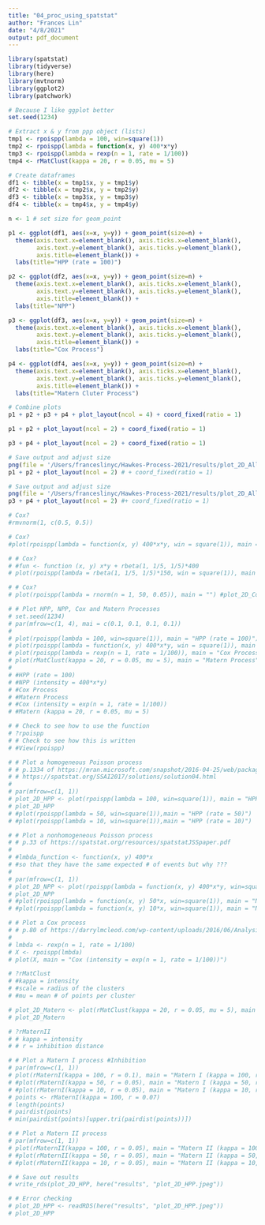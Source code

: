 ```yaml
---
title: "04_proc_using_spatstat"
author: "Frances Lin"
date: "4/8/2021"
output: pdf_document
---
```


```r
library(spatstat)
library(tidyverse)
library(here)
library(mvtnorm)
library(ggplot2)
library(patchwork)
```

```r
# Because I like ggplot better
set.seed(1234) 

# Extract x & y from ppp object (lists)
tmp1 <- rpoispp(lambda = 100, win=square(1))
tmp2 <- rpoispp(lambda = function(x, y) 400*x*y)
tmp3 <- rpoispp(lambda = rexp(n = 1, rate = 1/100))
tmp4 <- rMatClust(kappa = 20, r = 0.05, mu = 5)

# Create dataframes
df1 <- tibble(x = tmp1$x, y = tmp1$y)
df2 <- tibble(x = tmp2$x, y = tmp2$y)
df3 <- tibble(x = tmp3$x, y = tmp3$y)
df4 <- tibble(x = tmp4$x, y = tmp4$y)

n <- 1 # set size for geom_point

p1 <- ggplot(df1, aes(x=x, y=y)) + geom_point(size=n) +
  theme(axis.text.x=element_blank(), axis.ticks.x=element_blank(), 
        axis.text.y=element_blank(), axis.ticks.y=element_blank(),
        axis.title=element_blank()) +
  labs(title="HPP (rate = 100)")

p2 <- ggplot(df2, aes(x=x, y=y)) + geom_point(size=n) +
  theme(axis.text.x=element_blank(), axis.ticks.x=element_blank(), 
        axis.text.y=element_blank(), axis.ticks.y=element_blank(),
        axis.title=element_blank()) +
  labs(title="NPP")

p3 <- ggplot(df3, aes(x=x, y=y)) + geom_point(size=n) +
  theme(axis.text.x=element_blank(), axis.ticks.x=element_blank(), 
        axis.text.y=element_blank(), axis.ticks.y=element_blank(),
        axis.title=element_blank()) +
  labs(title="Cox Process")

p4 <- ggplot(df4, aes(x=x, y=y)) + geom_point(size=n) +
  theme(axis.text.x=element_blank(), axis.ticks.x=element_blank(), 
        axis.text.y=element_blank(), axis.ticks.y=element_blank(),
        axis.title=element_blank()) +
  labs(title="Matern Cluter Process")

# Combine plots
p1 + p2 + p3 + p4 + plot_layout(ncol = 4) + coord_fixed(ratio = 1)
```


```r
p1 + p2 + plot_layout(ncol = 2) + coord_fixed(ratio = 1)
```

```r
p3 + p4 + plot_layout(ncol = 2) + coord_fixed(ratio = 1)
```


```r
# Save output and adjust size
png(file = '/Users/franceslinyc/Hawkes-Process-2021/results/plot_2D_All.png', width = 450*1, height = 450*0.5)
p1 + p2 + plot_layout(ncol = 2) # + coord_fixed(ratio = 1)
```

```r
# Save output and adjust size
png(file = '/Users/franceslinyc/Hawkes-Process-2021/results/plot_2D_All2.png', width = 450*1, height = 450*0.5)
p3 + p4 + plot_layout(ncol = 2) #+ coord_fixed(ratio = 1)
```




```r
# Cox?
#rmvnorm(1, c(0.5, 0.5))
```

```r
# Cox?
#plot(rpoispp(lambda = function(x, y) 400*x*y, win = square(1)), main = "") #plot_2D_NPP
```

```r
# # Cox?
# #fun <- function (x, y) x*y + rbeta(1, 1/5, 1/5)*400
# plot(rpoispp(lambda = rbeta(1, 1/5, 1/5)*150, win = square(1)), main = "")
```

```r
# # Cox?
# plot(rpoispp(lambda = rnorm(n = 1, 50, 0.05)), main = "") #plot_2D_Cox
```

```r
# # Plot HPP, NPP, Cox and Matern Processes 
# set.seed(1234) 
# par(mfrow=c(1, 4), mai = c(0.1, 0.1, 0.1, 0.1))
# 
# plot(rpoispp(lambda = 100, win=square(1)), main = "HPP (rate = 100)") #plot_2D_HPP
# plot(rpoispp(lambda = function(x, y) 400*x*y, win = square(1)), main = "NPP (intensity = 400*x*y)") #plot_2D_NPP
# plot(rpoispp(lambda = rexp(n = 1, rate = 1/100)), main = "Cox Process") #plot_2D_Cox
# plot(rMatClust(kappa = 20, r = 0.05, mu = 5), main = "Matern Process") #plot_2D_Matern
# 
# #HPP (rate = 100)
# #NPP (intensity = 400*x*y)
# #Cox Process
# #Matern Process
# #Cox (intensity = exp(n = 1, rate = 1/100))
# #Matern (kappa = 20, r = 0.05, mu = 5)
```

```r
# # Check to see how to use the function 
# ?rpoispp
# # Check to see how this is written
# #View(rpoispp)
```

```r
# # Plot a homogeneous Poisson process
# # p.1334 of https://mran.microsoft.com/snapshot/2016-04-25/web/packages/spatstat/spatstat.pdf
# # https://spatstat.org/SSAI2017/solutions/solution04.html
# 
# par(mfrow=c(1, 1))
# plot_2D_HPP <- plot(rpoispp(lambda = 100, win=square(1)), main = "HPP (rate = 100)")
# plot_2D_HPP
# #plot(rpoispp(lambda = 50, win=square(1)),main = "HPP (rate = 50)")
# #plot(rpoispp(lambda = 10, win=square(1)),main = "HPP (rate = 10)")
```

```r
# # Plot a nonhomogeneous Poisson process
# # p.33 of https://spatstat.org/resources/spatstatJSSpaper.pdf
# 
# #lmbda_function <- function(x, y) 400*x 
# #so that they have the same expected # of events but why ???
# 
# par(mfrow=c(1, 1))
# plot_2D_NPP <- plot(rpoispp(lambda = function(x, y) 400*x*y, win=square(1)), main = "NPP (intensity = 400*x*y)")
# plot_2D_NPP
# #plot(rpoispp(lambda = function(x, y) 50*x, win=square(1)), main = "NPP (intensity = 50*x)")
# #plot(rpoispp(lambda = function(x, y) 10*x, win=square(1)), main = "NPP (intensity = 10*x)")
```

```r
# # Plot a Cox process
# # p.80 of https://darrylmcleod.com/wp-content/uploads/2016/06/Analysing-spatial-point-patterns-in-R.pdf
# 
# lmbda <- rexp(n = 1, rate = 1/100)
# X <- rpoispp(lmbda)
# plot(X, main = "Cox (intensity = exp(n = 1, rate = 1/100))")
```

```r
# ?rMatClust
# #kappa = intensity
# #scale = radius of the clusters
# #mu = mean # of points per cluster
```

```r
# plot_2D_Matern <- plot(rMatClust(kappa = 20, r = 0.05, mu = 5), main = "Matern (kappa = 20, r = 0.05, mu = 5)")
# plot_2D_Matern
```

```r
# ?rMaternII
# # kappa = intensity
# # r = inhibition distance
```

```r
# # Plot a Matern I process #Inhibition 
# par(mfrow=c(1, 1))
# plot(rMaternI(kappa = 100, r = 0.1), main = "Matern I (kappa = 100, r = 0.05)")
# #plot(rMaternI(kappa = 50, r = 0.05), main = "Matern I (kappa = 50, r = 0.05)")
# #plot(rMaternI(kappa = 10, r = 0.05), main = "Matern I (kappa = 10, r = 0.05)")
# points <- rMaternI(kappa = 100, r = 0.07)
# length(points)
# pairdist(points)
# min(pairdist(points)[upper.tri(pairdist(points))])
```

```r
# # Plot a Matern II process
# par(mfrow=c(1, 1))
# plot(rMaternII(kappa = 100, r = 0.05), main = "Matern II (kappa = 100, r = 0.05)")
# #plot(rMaternII(kappa = 50, r = 0.05), main = "Matern II (kappa = 50, r = 0.05)")
# #plot(rMaternII(kappa = 10, r = 0.05), main = "Matern II (kappa = 10, r = 0.05)")
```

```r
# # Save out results
# write_rds(plot_2D_HPP, here("results", "plot_2D_HPP.jpeg"))
```

```r
# # Error checking
# plot_2D_HPP <- readRDS(here("results", "plot_2D_HPP.jpeg"))
# plot_2D_HPP
```



